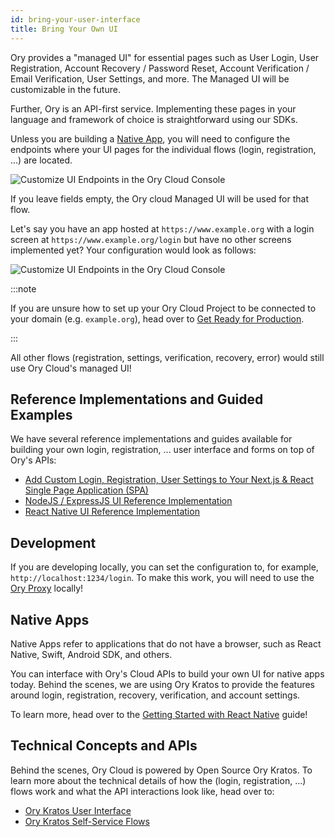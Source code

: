 ```yaml
---
id: bring-your-user-interface
title: Bring Your Own UI
---
```


Ory provides a "managed UI" for essential pages such as User Login, User
Registration, Account Recovery / Password Reset, Account Verification / Email
Verification, User Settings, and more. The Managed UI will be customizable in
the future.

Further, Ory is an API-first service. Implementing these pages in your language
and framework of choice is straightforward using our SDKs.

Unless you are building a [Native App](#native-apps), you will need to configure
the endpoints where your UI pages for the individual flows (login, registration,
...) are located.

![Customize UI Endpoints in the Ory Cloud Console](bring-your-user-interface/cloud-config.png)

If you leave fields empty, the Ory cloud Managed UI will be used for that flow.

Let's say you have an app hosted at `https://www.example.org` with a login
screen at `https://www.example.org/login` but have no other screens implemented
yet? Your configuration would look as follows:

![Customize UI Endpoints in the Ory Cloud Console](bring-your-user-interface/login-ui.png)

:::note

If you are unsure how to set up your Ory Cloud Project to be connected to your
domain (e.g. `example.org`), head over to
[Get Ready for Production](../start-building/deploy-auth-production.mdx).

:::

All other flows (registration, settings, verification, recovery, error) would
still use Ory Cloud's managed UI!

## Reference Implementations and Guided Examples

We have several reference implementations and guides available for building your
own login, registration, ... user interface and forms on top of Ory's APIs:

- [Add Custom Login, Registration, User Settings to Your Next.js & React Single Page Application (SPA)](https://www.ory.sh/nextjs-authentication-spa-custom-flows-open-source/)
- [NodeJS / ExpressJS UI Reference Implementation](https://github.com/ory/kratos-selfservice-ui-node)
- [React Native UI Reference Implementation](https://github.com/ory/kratos-selfservice-ui-react-native)

## Development

If you are developing locally, you can set the configuration to, for example,
`http://localhost:1234/login`. To make this work, you will need to use the
[Ory Proxy](./proxy.mdx) locally!

## Native Apps

Native Apps refer to applications that do not have a browser, such as React
Native, Swift, Android SDK, and others.

You can interface with Ory's Cloud APIs to build your own UI for native apps
today. Behind the scenes, we are using Ory Kratos to provide the features around
login, registration, recovery, verification, and account settings.

To learn more, head over to the
[Getting Started with React Native](../start-building/native-mobile-app.mdx#react-native)
guide!

## Technical Concepts and APIs

Behind the scenes, Ory Cloud is powered by Open Source Ory Kratos. To learn more
about the technical details of how the (login, registration, ...) flows work and
what the API interactions look like, head over to:

- [Ory Kratos User Interface](https://www.ory.sh/kratos/docs/concepts/ui-user-interface)
- [Ory Kratos Self-Service Flows](https://www.ory.sh/kratos/docs/self-service)
